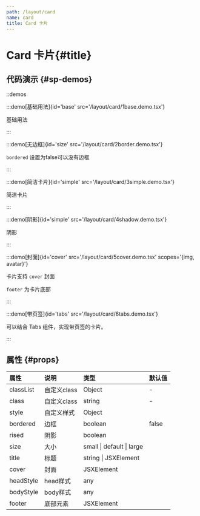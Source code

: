 ```yaml
---
path: /layout/card
name: card
title: Card 卡片
---
```



<div class="sys-ctx-main-left">

# Card 卡片\{#title\}

## 代码演示 \{#sp-demos\}

::demos

:::demo[基础用法]{id='base' src='/layout/card/1base.demo.tsx'}

基础用法

:::


:::demo[无边框]{id='size' src='/layout/card/2border.demo.tsx'}

`bordered` 设置为false可以没有边框

:::



:::demo[简洁卡片]{id='simple' src='/layout/card/3simple.demo.tsx'}

简洁卡片

:::

:::demo[阴影]{id='simple' src='/layout/card/4shadow.demo.tsx'}

阴影

:::


:::demo[封面]{id='cover' src='/layout/card/5cover.demo.tsx' scopes='{img, avatar}'}

卡片支持 `cover` 封面

`footer` 为卡片底部

:::


:::demo[带页签]{id='tabs' src='/layout/card/6tabs.demo.tsx'}

可以结合 Tabs 组件，实现带页签的卡片。

:::


## 属性 \{#props\}

| 属性 | 说明 | 类型 | 默认值 |
| :--- | :---- | :--- | :--- |
|classList|自定义class|Object|-|
|class|自定义class|string|-|
|style|自定义样式|Object||
|bordered|边框|boolean|false|
|rised|阴影|boolean||
|size|大小|small &#124; default &#124; large ||
|title|标题|string &#124; JSXElement ||
|cover|封面|JSXElement ||
|headStyle|head样式|any||
|bodyStyle|body样式|any||
|footer|底部元素|JSXElement||


</div>

